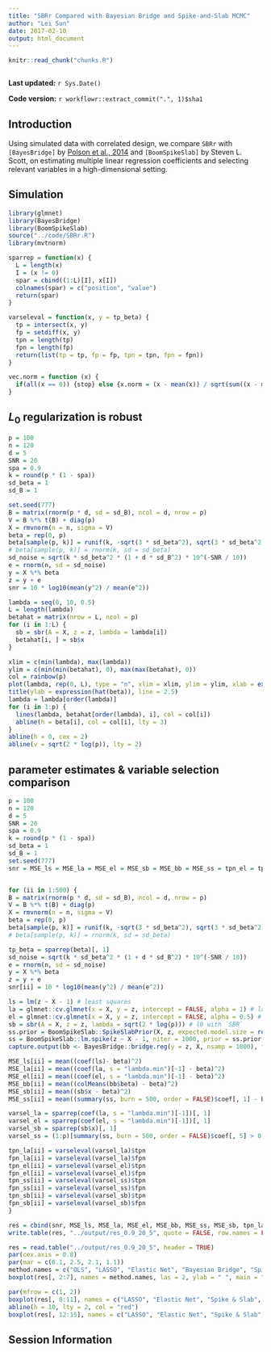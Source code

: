 ```yaml
---
title: "SBRr Compared with Bayesian Bridge and Spike-and-Slab MCMC"
author: "Lei Sun"
date: 2017-02-10
output: html_document
---
```


```r
knitr::read_chunk("chunks.R")
```

```r
```

**Last updated:** `r Sys.Date()`

**Code version:** `r workflowr::extract_commit(".", 1)$sha1`

## Introduction

Using simulated data with correlated design, we compare `SBRr` with `[BayesBridge]` by [Polson et al., 2014] and `[BoomSpikeSlab]` by Steven L. Scott, on estimating multiple linear regression coefficients and selecting relevant variables in a high-dimensional setting.

## Simulation

```r
library(glmnet)
library(BayesBridge)
library(BoomSpikeSlab)
source("../code/SBRr.R")
library(mvtnorm)
```

```r
sparrep = function(x) {
  L = length(x)
  I = (x != 0)
  spar = cbind((1:L)[I], x[I])
  colnames(spar) = c("position", "value")
  return(spar)
}

varseleval = function(x, y = tp_beta) {
  tp = intersect(x, y)
  fp = setdiff(x, y)
  tpn = length(tp)
  fpn = length(fp)
  return(list(tp = tp, fp = fp, tpn = tpn, fpn = fpn))
}

vec.norm = function (x) {
  if(all(x == 0)) {stop} else {x.norm = (x - mean(x)) / sqrt(sum((x - mean(x))^2)); return(x.norm)}
}
```

## $L_0$ regularization is robust

```r
p = 100
n = 120
d = 5
SNR = 20
spa = 0.9
k = round(p * (1 - spa))
sd_beta = 1
sd_B = 1

set.seed(777)
B = matrix(rnorm(p * d, sd = sd_B), ncol = d, nrow = p)
V = B %*% t(B) + diag(p)
X = rmvnorm(n = n, sigma = V)
beta = rep(0, p)
beta[sample(p, k)] = runif(k, -sqrt(3 * sd_beta^2), sqrt(3 * sd_beta^2))
# beta[sample(p, k)] = rnorm(k, sd = sd_beta)
sd_noise = sqrt(k * sd_beta^2 * (1 + d * sd_B^2) * 10^(-SNR / 10))
e = rnorm(n, sd = sd_noise)
y = X %*% beta
z = y + e
snr = 10 * log10(mean(y^2) / mean(e^2))

lambda = seq(0, 10, 0.5)
L = length(lambda)
betahat = matrix(nrow = L, ncol = p)
for (i in 1:L) {
  sb = sbr(A = X, z = z, lambda = lambda[i])
  betahat[i, ] = sb$x
}

xlim = c(min(lambda), max(lambda))
ylim = c(min(min(betahat), 0), max(max(betahat), 0))
col = rainbow(p)
plot(lambda, rep(0, L), type = "n", xlim = xlim, ylim = ylim, xlab = expression(lambda), ylab = "", main = "Solution Path by SBR")
title(ylab = expression(hat(beta)), line = 2.5)
lambda = lambda[order(lambda)]
for (i in 1:p) {
  lines(lambda, betahat[order(lambda), i], col = col[i])
  abline(h = beta[i], col = col[i], lty = 3)
}
abline(h = 0, cex = 2)
abline(v = sqrt(2 * log(p)), lty = 2)
```

## parameter estimates & variable selection comparison

```r
p = 100
n = 120
d = 5
SNR = 20
spa = 0.9
k = round(p * (1 - spa))
sd_beta = 1
sd_B = 1
set.seed(777)
snr = MSE_ls = MSE_la = MSE_el = MSE_sb = MSE_bb = MSE_ss = tpn_el = tpn_la = tpn_sb = tpn_ss = fpn_el = fpn_la = fpn_sb = fpn_ss = c()


for (ii in 1:500) {
B = matrix(rnorm(p * d, sd = sd_B), ncol = d, nrow = p)
V = B %*% t(B) + diag(p)
X = rmvnorm(n = n, sigma = V)
beta = rep(0, p)
beta[sample(p, k)] = runif(k, -sqrt(3 * sd_beta^2), sqrt(3 * sd_beta^2))
# beta[sample(p, k)] = rnorm(k, sd = sd_beta)

tp_beta = sparrep(beta)[, 1]
sd_noise = sqrt(k * sd_beta^2 * (1 + d * sd_B^2) * 10^(-SNR / 10))
e = rnorm(n, sd = sd_noise)
y = X %*% beta
z = y + e
snr[ii] = 10 * log10(mean(y^2) / mean(e^2))

ls = lm(z ~ X - 1) # least squares
la = glmnet::cv.glmnet(x = X, y = z, intercept = FALSE, alpha = 1) # lasso
el = glmnet::cv.glmnet(x = X, y = z, intercept = FALSE, alpha = 0.5) # elastic net
sb = sbr(A = X, z = z, lambda = sqrt(2 * log(p))) # l0 with `SBR`
ss.prior = BoomSpikeSlab::SpikeSlabPrior(X, z, expected.model.size = round(p * 0.5))
ss = BoomSpikeSlab::lm.spike(z ~ X - 1, niter = 1000, prior = ss.prior, ping = 0) #spike-and-slab with `BoomSpikeSlab`
capture.output(bb <- BayesBridge::bridge.reg(y = z, X, nsamp = 1000), file = "/dev/null") # Bayesian bridge

MSE_ls[ii] = mean((coef(ls)- beta)^2)
MSE_la[ii] = mean((coef(la, s = "lambda.min")[-1] - beta)^2)
MSE_el[ii] = mean((coef(el, s = "lambda.min")[-1] - beta)^2)
MSE_bb[ii] = mean((colMeans(bb$beta) - beta)^2)
MSE_sb[ii] = mean((sb$x - beta)^2)
MSE_ss[ii] = mean((summary(ss, burn = 500, order = FALSE)$coef[, 1] - beta)^2)

varsel_la = sparrep(coef(la, s = "lambda.min")[-1])[, 1]
varsel_el = sparrep(coef(el, s = "lambda.min")[-1])[, 1]
varsel_sb = sparrep(sb$x)[, 1]
varsel_ss = (1:p)[summary(ss, burn = 500, order = FALSE)$coef[, 5] > 0.5]

tpn_la[ii] = varseleval(varsel_la)$tpn
fpn_la[ii] = varseleval(varsel_la)$fpn
tpn_el[ii] = varseleval(varsel_el)$tpn
fpn_el[ii] = varseleval(varsel_el)$fpn
tpn_ss[ii] = varseleval(varsel_ss)$tpn
fpn_ss[ii] = varseleval(varsel_ss)$fpn
tpn_sb[ii] = varseleval(varsel_sb)$tpn
fpn_sb[ii] = varseleval(varsel_sb)$fpn
}

res = cbind(snr, MSE_ls, MSE_la, MSE_el, MSE_bb, MSE_ss, MSE_sb, tpn_la, tpn_el, tpn_ss, tpn_sb, fpn_la, fpn_el, fpn_ss, fpn_sb)
write.table(res, "../output/res_0.9_20_5", quote = FALSE, row.names = FALSE)
```

```r
res = read.table("../output/res_0.9_20_5", header = TRUE)
par(cex.axis = 0.8)
par(mar = c(6.1, 2.5, 2.1, 1.1))
method.names = c("OLS", "LASSO", "Elastic Net", "Bayesian Bridge", "Spike & Slab", "SBR")
boxplot(res[, 2:7], names = method.names, las = 2, ylab = " ", main = "Empirical MSE")

par(mfrow = c(1, 2))
boxplot(res[, 8:11], names = c("LASSO", "Elastic Net", "Spike & Slab", "SBR"), ylab = " ", las = 2, main = "Correct Selection")
abline(h = 10, lty = 2, col = "red")
boxplot(res[, 12:15], names = c("LASSO", "Elastic Net", "Spike & Slab", "SBR"), ylab = " ", las = 2, main = "False Selection")
```

[BayesBridge]: https://cran.r-project.org/web/packages/BayesBridge/index.html
[Polson et al., 2014]: http://onlinelibrary.wiley.com/doi/10.1111/rssb.12042/suppinfo
[BoomSpikeSlab]: https://cran.r-project.org/web/packages/BoomSpikeSlab/index.html

## Session Information

```r
```
